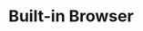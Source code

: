 ---
title: "Built-in Browser"
description: "Atlas offers a single browser for distraction-free work"
---
